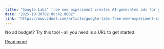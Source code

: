 ```yaml
---
title: "Google Labs' free new experiment creates AI-generated ads for your small business"
date: "2025-10-30T02:00:42.000Z"
link: "https://www.zdnet.com/article/google-labs-free-new-experiment-creates-ai-generated-ads-for-your-small-business/"
---
```


No ad budget? Try this tool - all you need is a URL to get started.

[Read more](https://www.zdnet.com/article/google-labs-free-new-experiment-creates-ai-generated-ads-for-your-small-business/)
